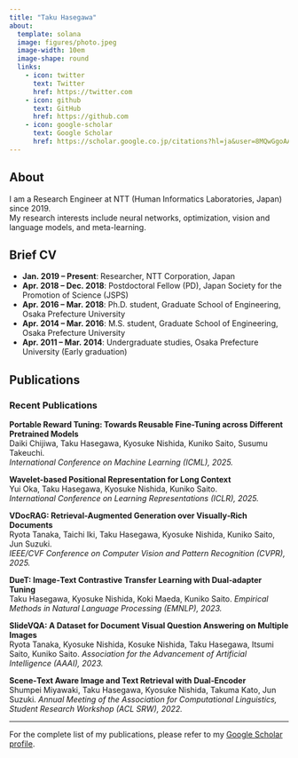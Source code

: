 ```yaml
---
title: "Taku Hasegawa"
about:
  template: solana
  image: figures/photo.jpeg
  image-width: 10em
  image-shape: round
  links:
    - icon: twitter
      text: Twitter
      href: https://twitter.com
    - icon: github
      text: GitHub
      href: https://github.com
    - icon: google-scholar
      text: Google Scholar
      href: https://scholar.google.co.jp/citations?hl=ja&user=8MQwGgoAAAAJ&view_op=list_works&sortby=pubdate
---
```


## About

I am a Research Engineer at NTT (Human Informatics Laboratories, Japan) since 2019.  
My research interests include neural networks, optimization, vision and language models, and meta-learning.

## Brief CV

- **Jan. 2019 – Present**: Researcher, NTT Corporation, Japan  
- **Apr. 2018 – Dec. 2018**: Postdoctoral Fellow (PD), Japan Society for the Promotion of Science (JSPS)  
- **Apr. 2016 – Mar. 2018**: Ph.D. student, Graduate School of Engineering, Osaka Prefecture University  
- **Apr. 2014 – Mar. 2016**: M.S. student, Graduate School of Engineering, Osaka Prefecture University  
- **Apr. 2011 – Mar. 2014**: Undergraduate studies, Osaka Prefecture University (Early graduation)

## Publications

### Recent Publications

**Portable Reward Tuning: Towards Reusable Fine-Tuning across Different Pretrained Models**  
Daiki Chijiwa, Taku Hasegawa, Kyosuke Nishida, Kuniko Saito, Susumu Takeuchi.  
*International Conference on Machine Learning (ICML), 2025.*

**Wavelet-based Positional Representation for Long Context**  
Yui Oka, Taku Hasegawa, Kyosuke Nishida, Kuniko Saito.  
*International Conference on Learning Representations (ICLR), 2025.*


**VDocRAG: Retrieval-Augmented Generation over Visually‑Rich Documents**  
Ryota Tanaka, Taichi Iki, Taku Hasegawa, Kyosuke Nishida, Kuniko Saito, Jun Suzuki.  
*IEEE/CVF Conference on Computer Vision and Pattern Recognition (CVPR), 2025.* 

**DueT: Image‑Text Contrastive Transfer Learning with Dual‑adapter Tuning**  
Taku Hasegawa, Kyosuke Nishida, Koki Maeda, Kuniko Saito. *Empirical Methods in Natural Language Processing (EMNLP), 2023.*

**SlideVQA: A Dataset for Document Visual Question Answering on Multiple Images**  
Ryota Tanaka, Kyosuke Nishida, Kosuke Nishida, Taku Hasegawa, Itsumi Saito, Kuniko Saito. 
*Association for the Advancement of Artificial Intelligence (AAAI), 2023.*

**Scene‑Text Aware Image and Text Retrieval with Dual‑Encoder**  
Shumpei Miyawaki, Taku Hasegawa, Kyosuke Nishida, Takuma Kato, Jun Suzuki. 
*Annual Meeting of the Association for Computational Linguistics, Student Research Workshop (ACL SRW), 2022.*

---

For the complete list of my publications, please refer to my [Google Scholar profile](https://scholar.google.co.jp/citations?hl=ja&user=8MQwGgoAAAAJ&view_op=list_works&sortby=pubdate).
